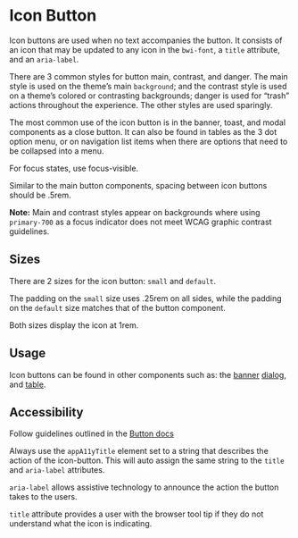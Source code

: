 

<Meta of={stories} />

# Icon Button

Icon buttons are used when no text accompanies the button. It consists of an icon that may be
updated to any icon in the `bwi-font`, a `title` attribute, and an `aria-label`.

There are 3 common styles for button main, contrast, and danger. The main style is used on the
theme’s main `background`; and the contrast style is used on a theme’s colored or contrasting
backgrounds; danger is used for “trash” actions throughout the experience. The other styles are used
sparingly.

The most common use of the icon button is in the banner, toast, and modal components as a close
button. It can also be found in tables as the 3 dot option menu, or on navigation list items when
there are options that need to be collapsed into a menu.

For focus states, use focus-visible.

Similar to the main button components, spacing between icon buttons should be .5rem.

<Primary />
<Controls />

**Note:** Main and contrast styles appear on backgrounds where using `primary-700` as a focus
indicator does not meet WCAG graphic contrast guidelines.

## Sizes

There are 2 sizes for the icon button: `small` and `default`.

The padding on the `small` size uses .25rem on all sides, while the padding on the `default` size
matches that of the button component.

Both sizes display the icon at 1rem.

## Usage

Icon buttons can be found in other components such as: the
[banner](?path=/docs/component-library-banner--docs)
[dialog](?path=/docs/component-library-dialogs--docs), and
[table](?path=/docs/component-library-table--docs).

<Story id="component-library-banner--premium" />

## Accessibility

Follow guidelines outlined in the [Button docs](?path=/docs/component-library-button--doc)

Always use the `appA11yTitle` element set to a string that describes the action of the icon-button.
This will auto assign the same string to the `title` and `aria-label` attributes.

`aria-label` allows assistive technology to announce the action the button takes to the users.

`title` attribute provides a user with the browser tool tip if they do not understand what the icon
is indicating.
